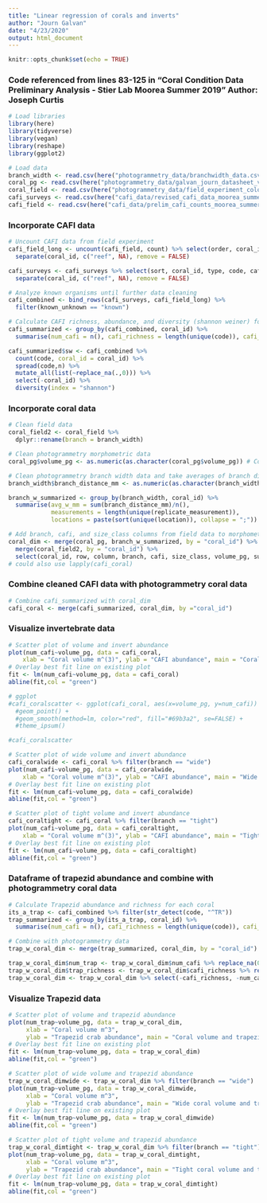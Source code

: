 ```yaml
---
title: "Linear regression of corals and inverts"
author: "Journ Galvan"
date: "4/23/2020"
output: html_document
---
```


```r
knitr::opts_chunk$set(echo = TRUE)
```

### Code referenced from lines 83-125 in "Coral Condition Data Preliminary Analysis - Stier Lab Moorea Summer 2019" Author: Joseph Curtis
```r
# Load libraries
library(here)
library(tidyverse)
library(vegan)
library(reshape)
library(ggplot2)
```

```r
# Load data
branch_width <- read.csv(here("photogrammetry_data/branchwidth_data.csv"))
coral_pg <- read.csv(here("photogrammetry_data/galvan_journ_datasheet_v2.csv"))
coral_field <- read.csv(here("photogrammetry_data/field_experiment_colony_measurements_moorea_summer2019.csv"))
cafi_surveys <- read.csv(here("cafi_data/revised_cafi_data_moorea_summer2019_11_27.csv"))
cafi_field <- read.csv(here("cafi_data/prelim_cafi_counts_moorea_summer2019.csv"))
```


### Incorporate CAFI data
```r
# Uncount CAFI data from field experiment
cafi_field_long <- uncount(cafi_field, count) %>% select(order, coral_id, type, code, cafi_size_mm, known_unknown) %>%
  separate(coral_id, c("reef", NA), remove = FALSE)

cafi_surveys <- cafi_surveys %>% select(sort, coral_id, type, code, cafi_size_mm, known_unknown) %>%
  separate(coral_id, c("reef", NA), remove = FALSE)
```

```r
# Analyze known organisms until further data cleaning
cafi_combined <- bind_rows(cafi_surveys, cafi_field_long) %>% 
  filter(known_unknown == "known")
```

```r
# Calculate CAFI richness, abundance, and diversity (shannon weiner) for each coral
cafi_summarized <- group_by(cafi_combined, coral_id) %>%
  summarise(num_cafi = n(), cafi_richness = length(unique(code)), cafi_present = paste(sort(unique(code)), collapse = ";"))

cafi_summarized$sw <- cafi_combined %>% 
  count(code, coral_id = coral_id) %>% 
  spread(code,n) %>% 
  mutate_all(list(~replace_na(.,0))) %>% 
  select(-coral_id) %>% 
  diversity(index = "shannon")
```


### Incorporate coral data 
```r
# Clean field data
coral_field2 <- coral_field %>%
  dplyr::rename(branch = branch_width)

# Clean photogrammetry morphometric data
coral_pg$volume_pg <- as.numeric(as.character(coral_pg$volume_pg)) # Convert factor to numeric

# Clean photogrammetry branch width data and take averages of branch distance for each coral
branch_width$branch_distance_mm <- as.numeric(as.character(branch_width$branch_distance_mm)) # Convert factor to numberic

branch_w_summarized <- group_by(branch_width, coral_id) %>% 
  summarise(avg_w_mm = sum(branch_distance_mm)/n(), 
            measurements = length(unique(replicate_measurement)), 
            locations = paste(sort(unique(location)), collapse = ";"))
```

```r
# Add branch, cafi, and size_class columns from field data to morphometric photogrammetry data 
coral_dim <- merge(coral_pg, branch_w_summarized, by = "coral_id") %>%
  merge(coral_field2, by = "coral_id") %>%
  select(coral_id, row, column, branch, cafi, size_class, volume_pg, surface_area, interstitial_volume, avg_w_mm) 
# could also use lapply(cafi_coral)
```


### Combine cleaned CAFI data with photogrammetry coral data
```r
# Combine cafi_summarized with coral_dim
cafi_coral <- merge(cafi_summarized, coral_dim, by ="coral_id")
```


### Visualize invertebrate data
```r
# Scatter plot of volume and invert abundance
plot(num_cafi~volume_pg, data = cafi_coral,
    xlab = "Coral volume m^(3)", ylab = "CAFI abundance", main = "Coral volume and invert abundance")
# Overlay best fit line on existing plot
fit <- lm(num_cafi~volume_pg, data = cafi_coral)
abline(fit,col = "green")

# ggplot
#cafi_coralscatter <- ggplot(cafi_coral, aes(x=volume_pg, y=num_cafi)) +
  #geom_point() +
  #geom_smooth(method=lm, color="red", fill="#69b3a2", se=FALSE) +
  #theme_ipsum()

#cafi_coralscatter

# Scatter plot of wide volume and invert abundance
cafi_coralwide <- cafi_coral %>% filter(branch == "wide")
plot(num_cafi~volume_pg, data = cafi_coralwide,
    xlab = "Coral volume m^(3)", ylab = "CAFI abundance", main = "Wide coral volume and invert abundance")
# Overlay best fit line on existing plot
fit <- lm(num_cafi~volume_pg, data = cafi_coralwide)
abline(fit,col = "green")

# Scatter plot of tight volume and invert abundance
cafi_coraltight <- cafi_coral %>% filter(branch == "tight")
plot(num_cafi~volume_pg, data = cafi_coraltight,
    xlab = "Coral volume m^(3)", ylab = "CAFI abundance", main = "Tight coral volume and invert abundance")
# Overlay best fit line on existing plot
fit <- lm(num_cafi~volume_pg, data = cafi_coraltight)
abline(fit,col = "green")
```


### Dataframe of trapezid abundance and combine with photogrammetry coral data
```r
# Calculate Trapezid abundance and richness for each coral
its_a_trap <- cafi_combined %>% filter(str_detect(code, "^TR"))
trap_summarized <- group_by(its_a_trap, coral_id) %>%
  summarise(num_cafi = n(), cafi_richness = length(unique(code)), cafi_present = paste(sort(unique(code)), collapse = ";"))
```

```r
# Combine with photogrammetry data
trap_w_coral_dim <- merge(trap_summarized, coral_dim, by = "coral_id")

trap_w_coral_dim$num_trap <- trap_w_coral_dim$num_cafi %>% replace_na(0) %>% rename("num_trap")
trap_w_coral_dim$trap_richness <- trap_w_coral_dim$cafi_richness %>% replace_na(0) %>% rename("trap_richness")
trap_w_coral_dim <- trap_w_coral_dim %>% select(-cafi_richness, -num_cafi)
```


### Visualize Trapezid data
```r
# Scatter plot of volume and trapezid abundance
plot(num_trap~volume_pg, data = trap_w_coral_dim,
     xlab = "Coral volume m^3",
     ylab = "Trapezid crab abundance", main = "Coral volume and trapezid crab abundance")
# Overlay best fit line on existing plot
fit <- lm(num_trap~volume_pg, data = trap_w_coral_dim)
abline(fit,col = "green")

# Scatter plot of wide volume and trapezid abundance
trap_w_coral_dimwide <- trap_w_coral_dim %>% filter(branch == "wide")
plot(num_trap~volume_pg, data = trap_w_coral_dimwide,
     xlab = "Coral volume m^3",
     ylab = "Trapezid crab abundance", main = "Wide coral volume and trapezid crab abundance")
# Overlay best fit line on existing plot
fit <- lm(num_trap~volume_pg, data = trap_w_coral_dimwide)
abline(fit,col = "green")

# Scatter plot of tight volume and trapezid abundance
trap_w_coral_dimtight <- trap_w_coral_dim %>% filter(branch == "tight")
plot(num_trap~volume_pg, data = trap_w_coral_dimtight,
     xlab = "Coral volume m^3",
     ylab = "Trapezid crab abundance", main = "Tight coral volume and trapezid crab abundance")
# Overlay best fit line on existing plot
fit <- lm(num_trap~volume_pg, data = trap_w_coral_dimtight)
abline(fit,col = "green")
```


